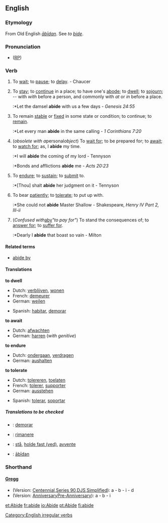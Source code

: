 ==English==

===Etymology===
From Old English ''[[abidan|ābīdan]]''. See ''to [[bide]]''.

===Pronunciation===
* ([[RP]]) {{IPA|/əˈbaɪd/}}

===Verb===
{{en-verb2|'''to abide'''|'''[[abides]]'''|'''[[abode]]''',''' [[abided]]''', or, formerly,''' [[abid]]'''|'''[[abode]]''',''' [[abided]]''', or, formerly,''' [[abid]]'''|'''[[abiding]]'''}}

# {{intransitive}} {{obsolete}} To [[wait]]; to [[pause]]; to [[delay]]. - Chaucer
# {{intransitive}} To [[stay]]; to [[continue]] in a place; to have one's [[abode]]; to [[dwell]]; to [[sojourn]]; -- with ''with'' before a person, and commonly with ''at'' or ''in'' before a place.
#:*Let the damsel '''abide''' with us a few days -  ''Genesis 24:55''
# {{intransitive}} To remain [[stable]] or [[fixed]] in some state or condition; to continue; to [[remain]].
#:*Let every man '''abide''' in the same calling - ''1 Corinthians 7:20''
# {{transitive}} (''obsolete with a ''personal'' object'') To [[wait for]]; to be prepared for; to [[await]]; to [[watch for]]; as, I '''abide''' my time.
#:*I will '''abide''' the coming of my lord - Tennyson
#:*Bonds and afflictions '''abide''' me - ''Acts 20:23''
# {{transitive}} To [[endure]]; to [[sustain]]; to [[submit]] to.
#:*[Thou] shalt '''abide''' her judgment on it - Tennyson
# {{transitive}} To bear [[patiently]]; to [[tolerate]]; to put up with.
#:*She could not '''abide''' Master Shallow - Shakespeare, ''Henry IV Part 2, III-ii''
# {{transitive}} (''Confused with ''[[aby]]'' "to pay for"'') To stand the consequences of; to [[answer for]]; to [[suffer for]].
#:*Dearly I '''abide''' that boast so vain - Milton

====Related terms====
*[[abide by]]

====Translations====
'''to dwell'''
{{top}}
* Dutch: [[verblijven]], [[wonen]]
* French: [[demeurer]]
* German: [[weilen]]
{{mid}}
* Spanish: [[habitar]], [[demorar]]
{{bottom}}

'''to await'''
{{top}}
* Dutch: [[afwachten]]
* German: [[harren]] (''with genitive'')
{{mid}}
{{bottom}}

'''to endure'''
{{top}}
* Dutch: [[ondergaan]], [[verdragen]]
* German: [[aushalten]]
{{mid}}
{{bottom}}

'''to tolerate'''
{{top}}
* Dutch: [[tolereren]], [[toelaten]]
* French: [[tolerer]], [[supporter]]
* German: [[ausstehen]]
{{mid}}
* Spanish: [[tolerar]], [[soportar]]
{{bottom}}

=====Translations to be checked=====
{{checktrans}}
*{{ttbc|Interlingua}}: [[demorar]]
*{{ttbc|Italian}}: [[rimanere]]
*{{ttbc|Norwegian}}: [[stå]], [[holde fast (ved)]], [[avvente]]
*{{ttbc|Old English}}: [[abidan|ābīdan]]

===Shorthand===
====[http://en.wikipedia.org/wiki/Gregg_Shorthand Gregg]====
* (Version: [http://en.wikipedia.org/wiki/Gregg_Shorthand#Centennial_Gregg_Shorthand Centennial],[http://en.wikipedia.org/wiki/Gregg_Shorthand#Series_90_Gregg_Shorthand  Series 90],[http://en.wikipedia.org/wiki/Gregg_Shorthand#Diamond_Jubilee_Gregg_Shorthand  DJS],[http://en.wikipedia.org/wiki/Gregg_Shorthand#Simplified_Gregg_Shorthand Simplified]): a - b - i - d 
* (Version: [http://en.wikipedia.org/wiki/Gregg_Shorthand#Anniversary_Gregg_Shorthand Anniversary][http://en.wikipedia.org/wiki/Gregg_Shorthand#Pre_Anniversary_Gregg_Shorthand Pre-Anniversary]): a - b - i

[[Category:English irregular verbs]]

[[et:Abide]]
[[fr:abide]]
[[io:Abide]]
[[pt:Abide]]
[[fi:abide]]